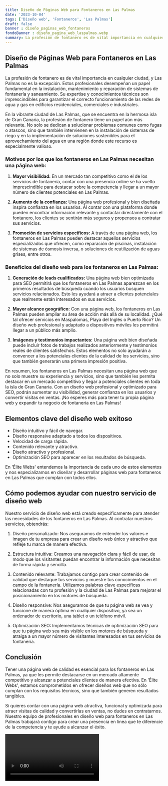 ```yaml
---
title: Diseño de Páginas Web para Fontaneros en Las Palmas
date: '2023-10-04'
tags: ['Diseño web', 'Fontaneros', 'Las Palmas']
draft: false
banner : diseño_paginas_web_fontaneros
fondoBanner : diseño_pagina_web_laspalmas.webp
summary: La profesión de fontanero es de vital importancia en cualquier ciudad, y Las Palmas no es la excepción. Estos profesionales desempeñan un papel fundamental en la instalación, mantenimiento y reparación de sistemas de fontanería y saneamiento. Su expertise y conocimientos técnicos son imprescindibles para garantizar el correcto funcionamiento de las redes de agua y gas en edificios residenciales, comerciales e industriales.
---
```


## Diseño de Páginas Web para Fontaneros en Las Palmas

La profesión de fontanero es de vital importancia en cualquier ciudad, y Las Palmas no es la excepción. Estos profesionales desempeñan un papel fundamental en la instalación, mantenimiento y reparación de sistemas de fontanería y saneamiento. Su expertise y conocimientos técnicos son imprescindibles para garantizar el correcto funcionamiento de las redes de agua y gas en edificios residenciales, comerciales e industriales.

En la vibrante ciudad de Las Palmas, que se encuentra en la hermosa isla de Gran Canaria, la profesión de fontanero tiene un papel aún más relevante. No solo se dedican a solucionar problemas comunes como fugas o atascos, sino que también intervienen en la instalación de sistemas de riego y en la implementación de soluciones sostenibles para el aprovechamiento del agua en una región donde este recurso es especialmente valioso.

### Motivos por los que los fontaneros en Las Palmas necesitan una página web:

1. **Mayor visibilidad:** En un mercado tan competitivo como el de los servicios de fontanería, contar con una presencia online se ha vuelto imprescindible para destacar sobre la competencia y llegar a un mayor número de clientes potenciales en Las Palmas.

2. **Aumento de la confianza:** Una página web profesional y bien diseñada inspira confianza en los usuarios. Al contar con una plataforma donde pueden encontrar información relevante y contactar directamente con el fontanero, los clientes se sentirán más seguros y propensos a contratar sus servicios.

3. **Promoción de servicios específicos:** A través de una página web, los fontaneros en Las Palmas pueden destacar aquellos servicios especializados que ofrecen, como reparación de piscinas, instalación de sistemas de ósmosis inversa, o soluciones de reutilización de aguas grises, entre otros.

### Beneficios del diseño web para los fontaneros en Las Palmas:

1. **Generación de leads cualificados:** Una página web bien optimizada para SEO permitirá que los fontaneros en Las Palmas aparezcan en los primeros resultados de búsqueda cuando los usuarios busquen servicios relacionados. Esto les ayudará a atraer a clientes potenciales que realmente están interesados en sus servicios.

2. **Mayor alcance geográfico:** Con una página web, los fontaneros en Las Palmas pueden ampliar su área de acción más allá de su localidad. ¿Qué tal ofrecer servicios en Maspalomas, Playa del Inglés o Puerto Rico? Un diseño web profesional y adaptado a dispositivos móviles les permitirá llegar a un público más amplio.

3. **Imágenes y testimonios impactantes:** Una página web bien diseñada puede incluir fotos de trabajos realizados anteriormente y testimonios reales de clientes satisfechos. Estos elementos no solo ayudarán a convencer a los potenciales clientes de la calidad de los servicios, sino que también generarán una primera impresión positiva.

En resumen, los fontaneros en Las Palmas necesitan una página web que no solo muestre su experiencia y servicios, sino que también les permita destacar en un mercado competitivo y llegar a potenciales clientes en toda la isla de Gran Canaria. Con un diseño web profesional y optimizado para SEO, podrán aumentar su visibilidad, generar confianza en los usuarios y convertir visitas en ventas. ¡No esperes más para tener tu propia página web y expandir tu negocio de fontanería en Las Palmas!

<GifSeo />

<Cta />

## Elementos clave del diseño web exitoso

- Diseño intuitivo y fácil de navegar.
- Diseño responsive adaptado a todos los dispositivos.
- Velocidad de carga rápida.
- Contenido relevante y atractivo.
- Diseño atractivo y profesional.
- Optimización SEO para aparecer en los resultados de búsqueda.

En 'Élite Webs' entendemos la importancia de cada uno de estos elementos y nos especializamos en diseñar y desarrollar páginas web para fontaneros en Las Palmas que cumplan con todos ellos.

## Cómo podemos ayudar con nuestro servicio de diseño web

Nuestro servicio de diseño web está creado específicamente para atender las necesidades de los fontaneros en Las Palmas. Al contratar nuestros servicios, obtendrás:

1. Diseño personalizado: Nos aseguramos de entender los valores e imagen de tu empresa para crear un diseño web único y atractivo que refleje tu marca de manera efectiva.

2. Estructura intuitiva: Creamos una navegación clara y fácil de usar, de modo que los visitantes puedan encontrar la información que necesitan de forma rápida y sencilla.

3. Contenido relevante: Trabajamos contigo para crear contenido de calidad que destaque tus servicios y muestre tus conocimientos en el campo de la fontanería. Utilizamos palabras clave específicas relacionadas con tu profesión y la ciudad de Las Palmas para mejorar el posicionamiento en los motores de búsqueda.

4. Diseño responsive: Nos aseguramos de que tu página web se vea y funcione de manera óptima en cualquier dispositivo, ya sea un ordenador de escritorio, una tablet o un teléfono móvil.

5. Optimización SEO: Implementamos técnicas de optimización SEO para que tu página web sea más visible en los motores de búsqueda y atraiga a un mayor número de visitantes interesados en tus servicios de fontanería.

## Conclusión

Tener una página web de calidad es esencial para los fontaneros en Las Palmas, ya que les permite destacarse en un mercado altamente competitivo y alcanzar a potenciales clientes de manera efectiva. En 'Élite Webs', estamos comprometidos en ofrecer diseños web que no sólo cumplan con los requisitos técnicos, sino que también generen resultados tangibles.

Si quieres contar con una página web atractiva, funcional y optimizada para atraer visitas de calidad y convertirlas en ventas, no dudes en contratarnos. Nuestro equipo de profesionales en diseño web para fontaneros en Las Palmas trabajará contigo para crear una presencia en línea que te diferencie de la competencia y te ayude a alcanzar el éxito.

<Video />

<CtaBot job='Fontaneros' city='Las Palmas'/>

<Gmaps query='Las Palmas+españa+maps' />